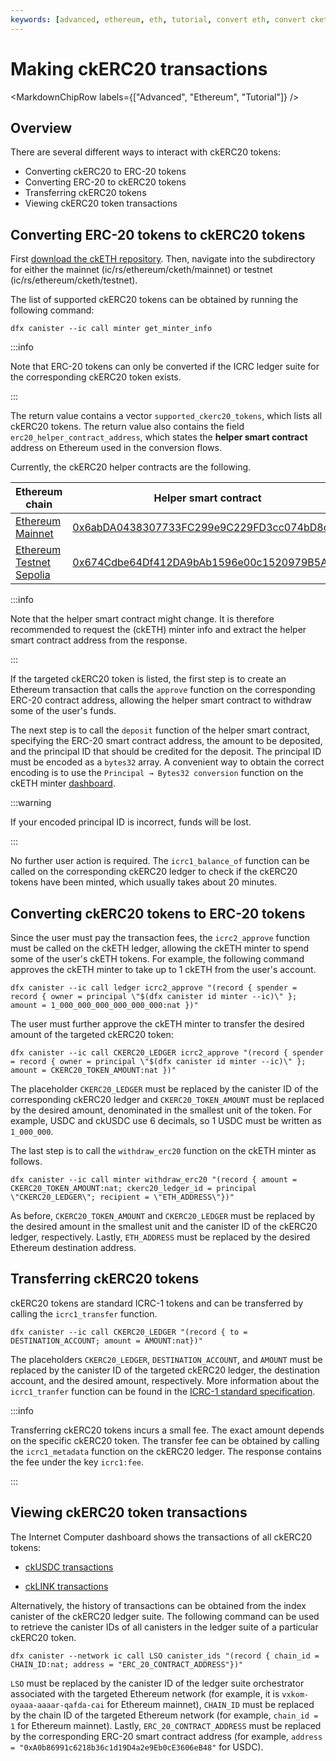 ```yaml
---
keywords: [advanced, ethereum, eth, tutorial, convert eth, convert cketh, transfer cketh, use cketh, send cketh]
---
```



# Making ckERC20 transactions

<MarkdownChipRow labels={["Advanced", "Ethereum", "Tutorial"]} />

## Overview

There are several different ways to interact with ckERC20 tokens:

- Converting ckERC20 to ERC-20 tokens
- Converting ERC-20 to ckERC20 tokens
- Transferring ckERC20 tokens
- Viewing ckERC20 token transactions

## Converting ERC-20 tokens to ckERC20 tokens

First [download the ckETH repository](https://github.com/dfinity/ic/tree/master/rs/ethereum/cketh). Then, navigate into the subdirectory for either the mainnet (ic/rs/ethereum/cketh/mainnet) or testnet (ic/rs/ethereum/cketh/testnet).

The list of supported ckERC20 tokens can be obtained by running the following command:

```
dfx canister --ic call minter get_minter_info
```

:::info

Note that ERC-20 tokens can only be converted if the ICRC ledger suite for the
corresponding ckERC20 token exists.

:::

The return value contains a vector `supported_ckerc20_tokens`, which lists all ckERC20 tokens.
The return value also contains the field `erc20_helper_contract_address`, which states the **helper smart contract** address on Ethereum used in the conversion flows.

Currently, the ckERC20 helper contracts are the following.

|Ethereum chain |Helper smart contract |
|---------------|----------------------|
|[Ethereum Mainnet](https://github.com/ethereum-lists/chains/blob/master/_data/chains/eip155-1.json)|[0x6abDA0438307733FC299e9C229FD3cc074bD8cC0](https://etherscan.io/address/0x6abDA0438307733FC299e9C229FD3cc074bD8cC0)|
|[Ethereum Testnet Sepolia](https://github.com/ethereum-lists/chains/blob/master/_data/chains/eip155-11155111.json)|[0x674Cdbe64Df412DA9bAb1596e00c1520979B5A23](https://sepolia.etherscan.io/address/0x674Cdbe64Df412DA9bAb1596e00c1520979B5A23)|

:::info

Note that the helper smart contract might change. It is therefore recommended to request the (ckETH) minter info and extract the helper smart contract address from the response.

:::

If the targeted ckERC20 token is listed, the first step is to create an Ethereum transaction that calls the `approve` function on the corresponding ERC-20 contract address, allowing the helper smart contract to withdraw some of the user's funds.

The next step is to call the `deposit` function of the helper smart contract, specifying the ERC-20 smart contract address, the amount to be deposited, and the principal ID that should be credited for the deposit. The principal ID must be encoded as a `bytes32` array. A convenient way to obtain the correct encoding is to use the `Principal → Bytes32 conversion` function on the ckETH minter [dashboard](https://sv3dd-oaaaa-aaaar-qacoa-cai.raw.icp0.io/dashboard).

:::warning

If your encoded principal ID is incorrect, funds will be lost.

:::

No further user action is required. The `icrc1_balance_of` function can be called on the corresponding ckERC20 ledger to check if the ckERC20 tokens have been minted, which usually takes about 20 minutes.


## Converting ckERC20 tokens to ERC-20 tokens

Since the user must pay the transaction fees, the `icrc2_approve` function must be called on the ckETH ledger, allowing the ckETH minter to spend some of the user's ckETH tokens.
For example, the following command approves the ckETH minter to take up to 1 ckETH from the user's account.

```
dfx canister --ic call ledger icrc2_approve "(record { spender = record { owner = principal \"$(dfx canister id minter --ic)\" }; amount = 1_000_000_000_000_000_000:nat })"
```

The user must further approve the ckETH minter to transfer the desired amount of the targeted ckERC20 token:

```
dfx canister --ic call CKERC20_LEDGER icrc2_approve "(record { spender = record { owner = principal \"$(dfx canister id minter --ic)\" }; amount = CKERC20_TOKEN_AMOUNT:nat })"
```

The placeholder `CKERC20_LEDGER` must be replaced by the canister ID of the corresponding ckERC20 ledger and `CKERC20_TOKEN_AMOUNT` must be replaced by the desired amount, denominated in the smallest unit of the token. For example, USDC and ckUSDC use 6 decimals, so 1 USDC must be written as `1_000_000`.

The last step is to call the `withdraw_erc20` function on the ckETH minter as follows.

```
dfx canister --ic call minter withdraw_erc20 "(record { amount = CKERC20_TOKEN_AMOUNT:nat; ckerc20_ledger_id = principal \"CKERC20_LEDGER\"; recipient = \"ETH_ADDRESS\"})"
```

As before, `CKERC20_TOKEN_AMOUNT` and `CKERC20_LEDGER` must be replaced by the desired amount in the smallest unit and the canister ID of the ckERC20 ledger, respectively.
Lastly, `ETH_ADDRESS` must be replaced by the desired Ethereum destination address.

## Transferring ckERC20 tokens

ckERC20 tokens are standard ICRC-1 tokens and can be transferred by calling the `icrc1_transfer` function.

```
dfx canister --ic call CKERC20_LEDGER "(record { to = DESTINATION_ACCOUNT; amount = AMOUNT:nat})"
```

The placeholders `CKERC20_LEDGER`, `DESTINATION_ACCOUNT`, and `AMOUNT` must be replaced by the canister ID of the targeted ckERC20 ledger, the destination account, and the desired amount, respectively. More information about the `icrc1_tranfer` function can be found in the [ICRC-1 standard specification](https://github.com/dfinity/ICRC-1/tree/main/standards/ICRC-1).

:::info

Transferring ckERC20 tokens incurs a small fee. The exact amount depends on the specific ckERC20 token. The transfer fee can be obtained by calling the `icrc1_metadata` function on the ckERC20 ledger. The response contains the fee under the key `icrc1:fee`.

:::

## Viewing ckERC20 token transactions

The Internet Computer dashboard shows the transactions of all ckERC20 tokens:

- [ckUSDC transactions](https://dashboard.internetcomputer.org/ethereum/xevnm-gaaaa-aaaar-qafnq-cai/transactions)

- [ckLINK transactions](https://dashboard.internetcomputer.org/ethereum/g4tto-rqaaa-aaaar-qageq-cai/transactions)

Alternatively, the history of transactions can be obtained from the index canister of the ckERC20 ledger suite.
The following command can be used to retrieve the canister IDs of all canisters in the ledger suite of a particular ckERC20 token.

```
dfx canister --network ic call LSO canister_ids "(record { chain_id = CHAIN_ID:nat; address = "ERC_20_CONTRACT_ADDRESS"})"
```

`LSO` must be replaced by the canister ID of the ledger suite orchestrator associated with the targeted Ethereum network (for example, it is `vxkom-oyaaa-aaaar-qafda-cai` for Ethereum mainnet), `CHAIN_ID` must be replaced by the chain ID of the targeted Ethereum network (for example, `chain_id = 1` for Ethereum mainnet). Lastly, `ERC_20_CONTRACT_ADDRESS` must be replaced by the corresponding ERC-20 smart contract address (for example, `address = "0xA0b86991c6218b36c1d19D4a2e9Eb0cE3606eB48"` for USDC).
